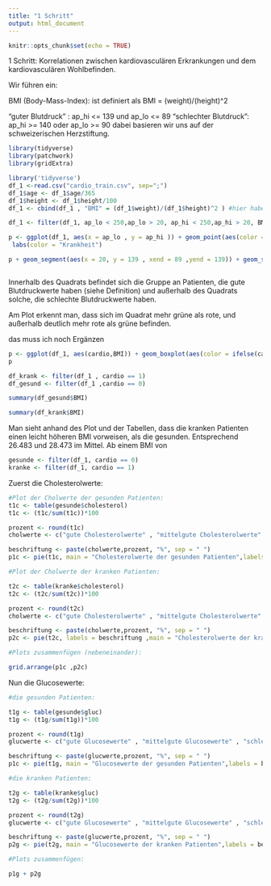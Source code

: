 ```yaml
---
title: "1 Schritt"
output: html_document
---
```


```r
knitr::opts_chunk$set(echo = TRUE)
```

1 Schritt: Korrelationen zwischen kardiovasculären Erkrankungen und dem kardiovasculären Wohlbefinden. 

Wir führen ein:

BMI (Body-Mass-Index): ist definiert als BMI = (weight)/(height)^2 

"guter Blutdruck" : ap_hi <= 139 und ap_lo <= 89
"schlechter Blutdruck": ap_hi >= 140 oder ap_lo >= 90 dabei basieren wir uns auf der schweizerischen Herzstiftung.


```r
library(tidyverse)
library(patchwork)
library(gridExtra)
```






```r

library('tidyverse')
df_1 <-read.csv("cardio_train.csv", sep=";")
df_1$age <- df_1$age/365
df_1$height <- df_1$height/100
df_1 <- cbind(df_1 , "BMI" = (df_1$weight)/(df_1$height)^2 ) #hier habe ich den BMI eingefügt 

df_1 <- filter(df_1, ap_lo < 250,ap_lo > 20, ap_hi < 250,ap_hi > 20, BMI < 100) #hier habe ich die Patienten rausgefiltert, die für die Analyse entweder zu hohe/zu niedrige Blutdruckwerte haben

p <- ggplot(df_1, aes(x = ap_lo , y = ap_hi )) + geom_point(aes(color = ifelse(cardio == 0 , 'green' ,'red'))) + scale_colour_manual(labels = c("0","1"), values = c('green','red')) +
 labs(color = "Krankheit")

p + geom_segment(aes(x = 20, y = 139 , xend = 89 ,yend = 139)) + geom_segment(aes(x = 89, y = 20 , xend = 89 ,yend = 139)) + geom_segment(aes(x = 20, y = 20 , xend = 89 ,yend = 20)) + geom_segment(aes(x = 20, y = 20 , xend = 20 ,yend = 139)) + labs(title = "Blutdruck-Profil der Patienten") #hier habe ich zwei Segmente im Plot eingezeichnet, um die Gruppe mit niedrigem Blutdruck von der Gruppe mit hohem Blutdruck im zu unterscheiden. 



```

Innerhalb des Quadrats befindet sich die Gruppe an Patienten, die gute Blutdruckwerte haben (siehe Definition) und außerhalb des Quadrats solche, die schlechte Blutdruckwerte haben.


Am Plot erkennt man, dass sich im Quadrat mehr grüne als rote, und außerhalb deutlich mehr rote als grüne befinden. 

das muss ich noch Ergänzen
```r

p <- ggplot(df_1, aes(cardio,BMI)) + geom_boxplot(aes(color = ifelse(cardio == 0 , 'green' ,'red'))) + scale_colour_manual(labels = c("0","1"), values = c('green','red')) + labs(color = 'Krankheit', title = 'BMI-Profil der Patienten') + theme( aspect.ratio = 1.5) 
p 

```
```r

df_krank <- filter(df_1 , cardio == 1)
df_gesund <- filter(df_1 ,cardio == 0)

summary(df_gesund$BMI)
```
```r
summary(df_krank$BMI)
```

Man sieht anhand des Plot und der Tabellen, dass die kranken Patienten einen leicht höheren BMI vorweisen, als die gesunden. Entsprechend 26.483 und 28.473 im Mittel. Ab einem BMI von 

```r
gesunde <- filter(df_1, cardio == 0)
kranke <- filter(df_1, cardio == 1) 
```

Zuerst die Cholesterolwerte:
```r
#Plot der Cholwerte der gesunden Patienten:
t1c <- table(gesunde$cholesterol)
t1c <- (t1c/sum(t1c))*100

prozent <- round(t1c)
cholwerte <- c("gute Cholesterolwerte" , "mittelgute Cholesterolwerte" , "schlechte Cholesterolwerte")

beschriftung <- paste(cholwerte,prozent, "%", sep = " ")
p1c <- pie(t1c, main = "Cholesterolwerte der gesunden Patienten",labels = beschriftung , col = c("green" , "orange" , "red"))

#Plot der Cholwerte der kranken Patienten:

t2c <- table(kranke$cholesterol)
t2c <- (t2c/sum(t2c))*100

prozent <- round(t2c)
cholwerte <- c("gute Cholesterolwerte" , "mittelgute Cholesterolwerte" , "schlechte Cholesterolwerte")

beschriftung <- paste(cholwerte,prozent, "%", sep = " ")
p2c <- pie(t2c, labels = beschriftung ,main = "Cholesterolwerte der kranken Patienten", col = c("green" , "orange" , "red"))

#Plots zusammenfügen (nebeneinander):

grid.arrange(p1c ,p2c)
```
Nun die Glucosewerte:
```r
#die gesunden Patienten:

t1g <- table(gesunde$gluc)
t1g <- (t1g/sum(t1g))*100

prozent <- round(t1g)
glucwerte <- c("gute Glucosewerte" , "mittelgute Glucosewerte" , "schlechte Glucosewerte")

beschriftung <- paste(glucwerte,prozent, "%", sep = " ")
p1c <- pie(t1g, main = "Glucosewerte der gesunden Patienten",labels = beschriftung , col = c("green" , "orange" , "red"))

#die kranken Patienten:

t2g <- table(kranke$gluc)
t2g <- (t2g/sum(t2g))*100

prozent <- round(t2g)
glucwerte <- c("gute Glucosewerte" , "mittelgute Glucosewerte" , "schlechte Glucosewerte")

beschriftung <- paste(glucwerte,prozent, "%", sep = " ")
p2g <- pie(t2g, main = "Glucosewerte der kranken Patienten",labels = beschriftung , col = c("green" , "orange" , "red"))

#Plots zusammenfügen:

p1g + p2g

```





